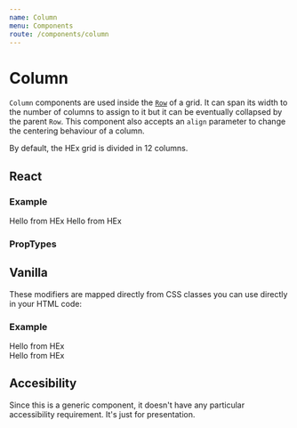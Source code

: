 ```yaml
---
name: Column
menu: Components
route: /components/column
---
```



# Column

`Column` components are used inside the [`Row`](/components/row) of a grid. It can span its width to the
number of columns to assign to it but it can be eventually collapsed by the parent `Row`. This component
also accepts an `align` parameter to change the centering behaviour of a column.

By default, the HEx grid is divided in 12 columns.

## React

### Example

<Playground>
  <Grid size="small">
    <div class="row collapse-b-tablet">
      <Column span={6}>
        Hello from HEx
      </Column>
      <Column span={6}>
        Hello from HEx
      </Column>
    </div>
  </Grid>
</Playground>

### PropTypes

<PropsTable of={Column} />

## Vanilla

These modifiers are mapped directly from CSS classes you can use directly in your HTML code:

### Example

<Playground>
  <div class="container container-small">
    <div class="row collapse-b-tablet">
      <div class="col-6">
        Hello from HEx
      </div>
      <div class="col-6">
        Hello from HEx
      </div>
    </div>
  </div>
</Playground>

## Accesibility

Since this is a generic component, it doesn't have any particular accessibility requirement.
It's just for presentation.
